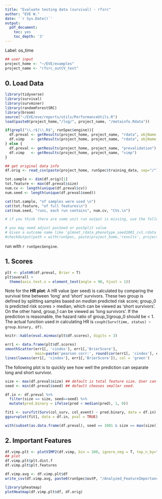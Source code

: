 ```yaml
---
title: "Evaluate testing data (survival) - rfsrc"
author: "EVE W."
date: '`r Sys.Date()`'
output:
  pdf_document:
    toc: yes
    toc_depth: '3'
---
```


Label: os_time

```r
## user input
project_home <- "~/EVE/examples"
project_name <- "rfsrc_outCV_test"
```


## 0. Load Data

```r
library(tidyverse)
library(survival)
library(survminer)
library(randomForestSRC)
library(broom)
source("~/EVE/eve/reports/utils/PerformanceUtils.R")
load(paste0(project_home,"/log/", project_name, "/metainfo.Rdata"))

if(grepl("\\.r$|\\.R$", runSpec$engine)){
  df.preval <- getResults(project_home, project_name, "rdata", objName = "df_pred")
  df.vimp   <- getResults(project_home, project_name, "rdata", objName = "df_vimp")
} else {
  df.preval <- getResults(project_home, project_name, "prevalidation")
  df.vimp   <- getResults(project_home, project_name, "vimp")
}

## get original data info
df.orig <- read_csv(paste(project_home, runSpec$training_data, sep="/"))

tot.sample <- dim(df.orig)[1]
tot.feature <- max(df.preval$size)
num.cv <- length(unique(df.preval$cv))
num.seed <- length(unique(df.preval$seed))

cat(tot.sample, "of samples were used \n")
cat(tot.feature, "of full features\n")
cat(num.seed, "runs, each run contains", num.cv, "CVs.\n")

# if you think there are some unit run output is missing, use the following to figure out which ones are missing; then you can check out their log output to see whether there are specific errors

# you may need adjust posSeed or posSplit value
# Given a outcome name like 'glmnet_rdata_phenotype_seed1001_cv1.rdata', and the function splitting the output name by '_', the index of seed value is 4, and that of cv split is 5. So there are posSeed=4, posSplit = 5 below.
#checkOutput(path = with(runSpec, paste(project_home,'results', project_name, sep='/')), pattern = paste( '\\.rdata', sep=''), posSeed=4, posSplit = 5 )

```
run with `r runSpec$engine`.

## 1. Scores

```r
plt <- plotHR(df.preval, Brier = T)
plt$overall +
  theme(axis.text.x = element_text(angle = 90, hjust = 1))
```

Note for the **HR plot**: A HR value (per seed) is calculated by comparing the survival time between 'long' and 'short' survivors. These two group is defined by splitting samples based on _median_ predicted risk score; group_0 is predicted risk scores > median, which can be viewed as 'short survivors'. On the other hand, group_1 can be viewed as 'long survivors'. If the prediction is reasonable, the hazard ratio of group_1/group_0 should be < 1. The actual function used in calculating HR is ```coxph(Surv(time, status) ~ group.binary, df)```.


```r
knitr::kable(eval.minmax(plt$df.scores), digits = 3)
```


```r
err1 <- data.frame(plt$df.scores)
smoothScatter(err1[, 'cindex'], err1[,'BrierScore'], 
              main=paste('pearson corr:', round(cor(err1[, 'cindex'], err1[,'BrierScore']), 2) ))
lines(lowess(err1[, 'cindex'], err1[,'BrierScore']), col = 'green')
```


The following plot is to quickly see how well the prediction can separate long and short survivor. 
```r
size <- max(df.preval$size) ## default is total feature size. User can choose any RFE size
seed <- min(df.preval$seed) ## default chooses smaller seed.

df.in <- df.preval %>% 
  filter(size == size, seed==seed) %>% 
  mutate(pred.binary = ifelse(pred < median(pred), 1, 0))

fit1 <- survfit(Surv(col_surv, col_event) ~ pred.binary, data = df.in)
ggsurvplot(fit1, data = df.in, pval = TRUE)
```


```r

with(subset(as.data.frame(df.preval), seed == 1001 & size == max(size)), plot(y = col_surv, x = pred, pch=ifelse(col_event == 1, 16, 1), ylab=runSpec$surv_col, xlab= paste('prediction for',  length(unique(get(runSpec$sample_ID))), 'subjects'), main = paste('prediction under seed 1001 at full feature step' )))

```

## 2. Important Features

```r
df.vimp.plt <- plotVIMP2(df.vimp, bin = 100, ignore_neg = T, top_n_by="size")
## plot
df.vimp.plt$plt.dist.f
df.vimp.plt$plt.features

df.vimp.avg <- df.vimp.plt$df
write_csv(df.vimp.avg, paste0(runSpec$outP, "/Analyzed_FeatureImportance_avg.csv"))
```

```r
library(pheatmap)
plotHeatmap(df.vimp.plt$df, df.orig)
```





